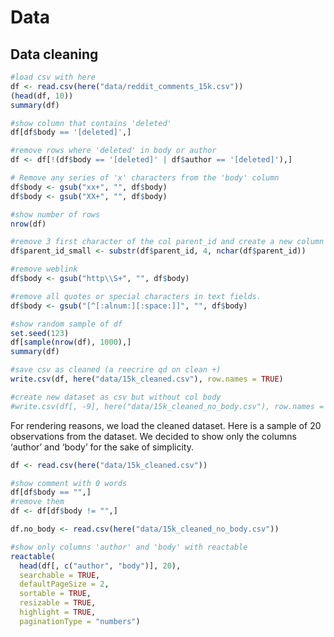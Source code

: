 # Data

## Data cleaning

```r
#load csv with here
df <- read.csv(here("data/reddit_comments_15k.csv"))
(head(df, 10))
summary(df)

#show column that contains 'deleted'
df[df$body == '[deleted]',]

#remove rows where 'deleted' in body or author
df <- df[!(df$body == '[deleted]' | df$author == '[deleted]'),]

# Remove any series of 'x' characters from the 'body' column
df$body <- gsub("xx+", "", df$body)
df$body <- gsub("XX+", "", df$body)

#show number of rows
nrow(df)

#remove 3 first character of the col parent_id and create a new column
df$parent_id_small <- substr(df$parent_id, 4, nchar(df$parent_id))

#remove weblink
df$body <- gsub("http\\S+", "", df$body)

#remove all quotes or special characters in text fields.
df$body <- gsub("[^[:alnum:][:space:]]", "", df$body)

#show random sample of df
set.seed(123)
df[sample(nrow(df), 1000),]
summary(df)

#save csv as cleaned (a reecrire qd on clean +)
write.csv(df, here("data/15k_cleaned.csv"), row.names = TRUE)

#create new dataset as csv but without col body
#write.csv(df[, -9], here("data/15k_cleaned_no_body.csv"), row.names = TRUE)
```

For rendering reasons, we load the cleaned dataset.
Here is a sample of 20 observations from the dataset. We decided to show only the columns 'author' and 'body' for the sake of simplicity.

```r
df <- read.csv(here("data/15k_cleaned.csv"))

#show comment with 0 words
df[df$body == "",]
#remove them
df <- df[df$body != "",]

df.no_body <- read.csv(here("data/15k_cleaned_no_body.csv"))

#show only columns 'author' and 'body' with reactable
reactable(
  head(df[, c("author", "body")], 20),
  searchable = TRUE,
  defaultPageSize = 2,
  sortable = TRUE,
  resizable = TRUE,
  highlight = TRUE,
  paginationType = "numbers")
```

